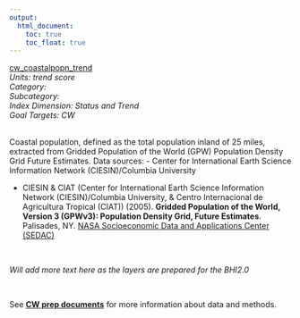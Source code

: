 ```yaml
---
output:
  html_document:
    toc: true
    toc_float: true
---
```


[cw_coastalpopn_trend](https://github.com/OHI-Science/bhi/blob/master/baltic/layers/cw_coastalpopn_trend_gl2014.csv)\
*Units: trend score*\
*Category:*\
*Subcategory:*\
*Index Dimension: Status and Trend*\
*Goal Targets: CW*\
<br>

Coastal population, defined as the total population inland of 25 miles, extracted from Gridded Population of the World (GPW) Population Density Grid Future Estimates.
Data sources:
- Center for International Earth Science Information Network (CIESIN)/Columbia University

- CIESIN & CIAT (Center for International Earth Science Information Network (CIESIN)/Columbia University, & Centro Internacional de Agricultura Tropical (CIAT)) (2005). **Gridded Population of the World, Version 3 (GPWv3): Population Density Grid, Future Estimates**. Palisades, NY. [NASA Socioeconomic Data and Applications Center (SEDAC)](http://sedac.ciesin.columbia.edu/data/set/gpw-v3-population-density-future-estimates)

<br>

*Will add more text here as the layers are prepared for the BHI2.0*

<br>

See [**CW prep documents**](https://github.com/OHI-Science/bhi-1.0-archive/blob/draft/baltic2015/prep/CW/cw_prep.md) for more information about data and methods.

<br>

